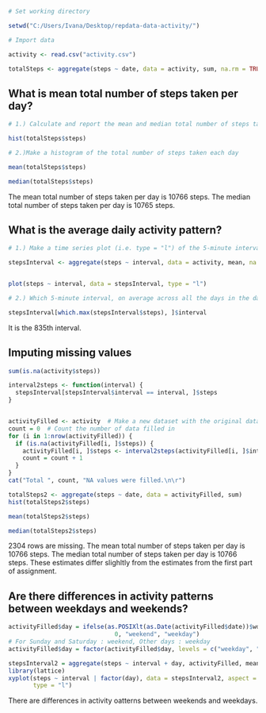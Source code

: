 
```r

# Set working directory

setwd("C:/Users/Ivana/Desktop/repdata-data-activity/")

# Import data

activity <- read.csv("activity.csv")


```

```r
totalSteps <- aggregate(steps ~ date, data = activity, sum, na.rm = TRUE)
```

## What is mean total number of steps taken per day?
```r
# 1.) Calculate and report the mean and median total number of steps taken per day

hist(totalSteps$steps)

# 2.)Make a histogram of the total number of steps taken each day

mean(totalSteps$steps)

median(totalSteps$steps)

```

The mean total number of steps taken per day is 10766 steps.
The median total number of steps taken per day is 10765 steps.

## What is the average daily activity pattern?


```r
# 1.) Make a time series plot (i.e. type = "l") of the 5-minute interval (x-axis) and the average number of steps taken, averaged across all days (y-axis)

stepsInterval <- aggregate(steps ~ interval, data = activity, mean, na.rm = TRUE)


plot(steps ~ interval, data = stepsInterval, type = "l")

# 2.) Which 5-minute interval, on average across all the days in the dataset, contains the maximum number of steps?

stepsInterval[which.max(stepsInterval$steps), ]$interval
```

It is the 835th interval.



## Imputing missing values


```r
sum(is.na(activity$steps))

interval2steps <- function(interval) {
  stepsInterval[stepsInterval$interval == interval, ]$steps
}


activityFilled <- activity  # Make a new dataset with the original data
count = 0  # Count the number of data filled in
for (i in 1:nrow(activityFilled)) {
  if (is.na(activityFilled[i, ]$steps)) {
    activityFilled[i, ]$steps <- interval2steps(activityFilled[i, ]$interval)
    count = count + 1
  }
}
cat("Total ", count, "NA values were filled.\n\r")

totalSteps2 <- aggregate(steps ~ date, data = activityFilled, sum)
hist(totalSteps2$steps)

mean(totalSteps2$steps)

median(totalSteps2$steps)

```

2304 rows are missing.
The mean total number of steps taken per day is 10766 steps.
The median total number of steps taken per day is 10766 steps.
These estimates differ slighltly from the estimates from the first part of assignment. 


## Are there differences in activity patterns between weekdays and weekends?


```r
activityFilled$day = ifelse(as.POSIXlt(as.Date(activityFilled$date))$wday%%6 == 
                              0, "weekend", "weekday")
# For Sunday and Saturday : weekend, Other days : weekday
activityFilled$day = factor(activityFilled$day, levels = c("weekday", "weekend"))

stepsInterval2 = aggregate(steps ~ interval + day, activityFilled, mean)
library(lattice)
xyplot(steps ~ interval | factor(day), data = stepsInterval2, aspect = 1/2, 
       type = "l")

```

There are differences in activity oatterns between weekends and weekdays.



